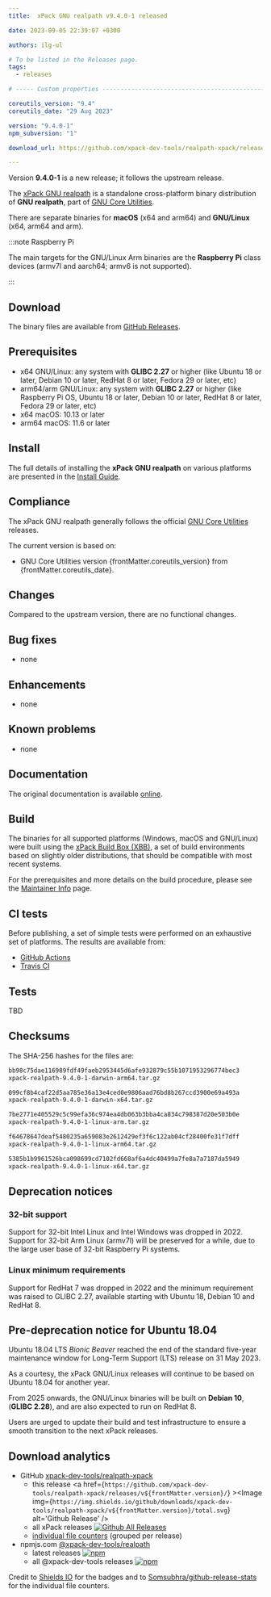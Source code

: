 ```yaml
---
title:  xPack GNU realpath v9.4.0-1 released

date: 2023-09-05 22:39:07 +0300

authors: ilg-ul

# To be listed in the Releases page.
tags:
  - releases

# ----- Custom properties -----------------------------------------------------

coreutils_version: "9.4"
coreutils_date: "29 Aug 2023"

version: "9.4.0-1"
npm_subversion: "1"

download_url: https://github.com/xpack-dev-tools/realpath-xpack/releases/tag/v9.4.0-1/

---
```


Version **9.4.0-1** is a new release; it follows the upstream release.

<!-- truncate -->


The [xPack GNU realpath](https://xpack.github.io/realpath/)
is a standalone cross-platform binary distribution of
**GNU realpath**, part of
[GNU Core Utilities](https://www.gnu.org/software/coreutils/).

There are separate binaries for
**macOS** (x64 and arm64)
and **GNU/Linux** (x64, arm64 and arm).

:::note Raspberry Pi

The main targets for the GNU/Linux Arm
binaries are the **Raspberry Pi** class devices (armv7l and aarch64;
armv6 is not supported).

:::

## Download

The binary files are available from <a href={frontMatter.download_url}>GitHub Releases</a>.

## Prerequisites

- x64 GNU/Linux: any system with **GLIBC 2.27** or higher
  (like Ubuntu 18 or later, Debian 10 or later, RedHat 8 or later,
  Fedora 29 or later, etc)
- arm64/arm GNU/Linux: any system with **GLIBC 2.27** or higher
  (like Raspberry Pi OS, Ubuntu 18 or later, Debian 10 or later, RedHat 8 or later,
  Fedora 29 or later, etc)
- x64 macOS: 10.13 or later
- arm64 macOS: 11.6 or later

## Install

The full details of installing the **xPack GNU realpath** on various platforms
are presented in the [Install Guide](/docs/install/).

## Compliance

The xPack GNU realpath generally follows the official
[GNU Core Utilities](https://ftp.gnu.org/gnu/coreutils/) releases.

The current version is based on:

- GNU Core Utilities version {frontMatter.coreutils_version}
from {frontMatter.coreutils_date}.

## Changes

Compared to the upstream version, there are no functional changes.

## Bug fixes

- none

## Enhancements

- none

## Known problems

- none

## Documentation

The original documentation is available
[online](https://www.gnu.org/software/coreutils/manual/).

## Build

The binaries for all supported platforms
(Windows, macOS and GNU/Linux) were built using the
[xPack Build Box (XBB)](https://xpack.github.io/xbb/), a set
of build environments based on slightly older distributions, that should be
compatible with most recent systems.

For the prerequisites and more details on the build procedure, please see the
[Maintainer Info](/docs/maintainer/) page.

## CI tests

Before publishing, a set of simple tests were performed on an exhaustive
set of platforms. The results are available from:

- [GitHub Actions](https://github.com/xpack-dev-tools/realpath-xpack/actions/)
- [Travis CI](https://app.travis-ci.com/github/xpack-dev-tools/realpath-xpack/builds/)

## Tests

TBD

## Checksums

The SHA-256 hashes for the files are:

```txt
bb98c75dae116989fdf49faeb2953445d6afe932879c55b1071953296774bec3
xpack-realpath-9.4.0-1-darwin-arm64.tar.gz

099cf8b4caf22d5aa785e36a13e4ced0e9806aad76bd8b267ccd3900e69a493a
xpack-realpath-9.4.0-1-darwin-x64.tar.gz

7be2771e405529c5c99efa36c974ea4db063b3bba4ca834c798387d20e503b0e
xpack-realpath-9.4.0-1-linux-arm.tar.gz

f64678647deaf5480235a659083e2612429ef3f6c122ab04cf28400fe31f7dff
xpack-realpath-9.4.0-1-linux-arm64.tar.gz

5385b1b9961526bca098699cd7102fd668af6a4dc40499a7fe8a7a7187da5949
xpack-realpath-9.4.0-1-linux-x64.tar.gz

```

## Deprecation notices

### 32-bit support

Support for 32-bit Intel Linux and Intel Windows was
dropped in 2022. Support for 32-bit Arm Linux (armv7l) will be preserved
for a while, due to the large user base of 32-bit Raspberry Pi systems.

### Linux minimum requirements

Support for RedHat 7 was dropped in 2022 and the
minimum requirement was raised to GLIBC 2.27, available starting
with Ubuntu 18, Debian 10 and RedHat 8.

## Pre-deprecation notice for Ubuntu 18.04

Ubuntu 18.04 LTS _Bionic Beaver_ reached the end of the standard five-year
maintenance window for Long-Term Support (LTS) release on 31 May 2023.

As a courtesy, the xPack GNU/Linux releases will continue to be based on
Ubuntu 18.04 for another year.

From 2025 onwards, the GNU/Linux binaries will be built on **Debian 10**,
(**GLIBC 2.28**), and are also expected to run on RedHat 8.

Users are urged to update their build and test infrastructure to
ensure a smooth transition to the next xPack releases.

## Download analytics

- GitHub [xpack-dev-tools/realpath-xpack](https://github.com/xpack-dev-tools/realpath-xpack/)
  - this release <a href={`https://github.com/xpack-dev-tools/realpath-xpack/releases/v${frontMatter.version}/`} ><Image img={`https://img.shields.io/github/downloads/xpack-dev-tools/realpath-xpack/v${frontMatter.version}/total.svg`} alt='Github Release' /></a>
  - all xPack releases [![Github All Releases](https://img.shields.io/github/downloads/xpack-dev-tools/realpath-xpack/total.svg)](https://github.com/xpack-dev-tools/realpath-xpack/releases/)
  - [individual file counters](https://somsubhra.github.io/github-release-stats/?username=xpack-dev-tools&repository=realpath-xpack) (grouped per release)
- npmjs.com [@xpack-dev-tools/realpath](https://www.npmjs.com/package/@xpack-dev-tools/realpath)
  - latest releases [![npm](https://img.shields.io/npm/dw/@xpack-dev-tools/realpath.svg)](https://www.npmjs.com/package/@xpack-dev-tools/realpath/)
  - all @xpack-dev-tools releases [![npm](https://img.shields.io/npm/dt/@xpack-dev-tools/realpath.svg)](https://www.npmjs.com/package/@xpack-dev-tools/realpath/)

Credit to [Shields IO](https://shields.io) for the badges and to
[Somsubhra/github-release-stats](https://github.com/Somsubhra/github-release-stats)
for the individual file counters.
